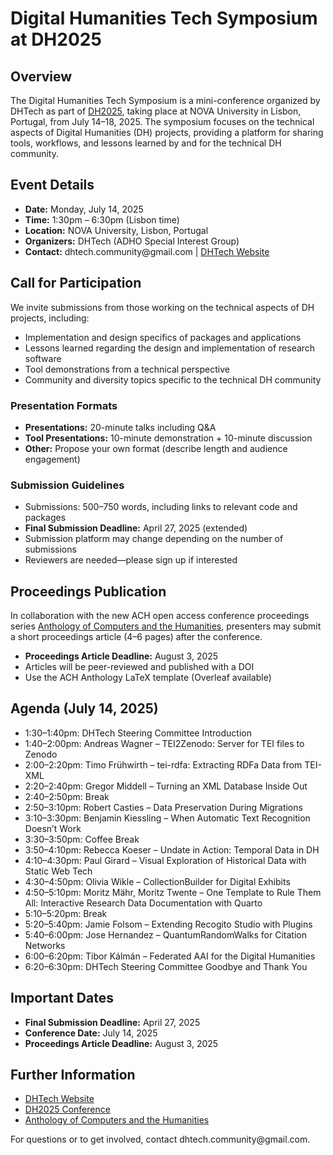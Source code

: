 # Digital Humanities Tech Symposium at DH2025

## Overview

The Digital Humanities Tech Symposium is a mini-conference organized by DHTech as part of [DH2025](https://dh2025.adho.org/), taking place at NOVA University in Lisbon, Portugal, from July 14–18, 2025. The symposium focuses on the technical aspects of Digital Humanities (DH) projects, providing a platform for sharing tools, workflows, and lessons learned by and for the technical DH community.

## Event Details

-   **Date:** Monday, July 14, 2025
-   **Time:** 1:30pm – 6:30pm (Lisbon time)
-   **Location:** NOVA University, Lisbon, Portugal
-   **Organizers:** DHTech (ADHO Special Interest Group)
-   **Contact:** dhtech.community\@gmail.com \| [DHTech Website](https://dh-tech.github.io/)

## Call for Participation

We invite submissions from those working on the technical aspects of DH projects, including:

-   Implementation and design specifics of packages and applications
-   Lessons learned regarding the design and implementation of research software
-   Tool demonstrations from a technical perspective
-   Community and diversity topics specific to the technical DH community

### Presentation Formats

-   **Presentations:** 20-minute talks including Q&A
-   **Tool Presentations:** 10-minute demonstration + 10-minute discussion
-   **Other:** Propose your own format (describe length and audience engagement)

### Submission Guidelines

-   Submissions: 500–750 words, including links to relevant code and packages
-   **Final Submission Deadline:** April 27, 2025 (extended)
-   Submission platform may change depending on the number of submissions
-   Reviewers are needed—please sign up if interested

## Proceedings Publication

In collaboration with the new ACH open access conference proceedings series [Anthology of Computers and the Humanities](https://anthology.ach.org/), presenters may submit a short proceedings article (4–6 pages) after the conference.

-   **Proceedings Article Deadline:** August 3, 2025
-   Articles will be peer-reviewed and published with a DOI
-   Use the ACH Anthology LaTeX template (Overleaf available)

## Agenda (July 14, 2025)

-   1:30–1:40pm: DHTech Steering Committee Introduction
-   1:40–2:00pm: Andreas Wagner – TEI2Zenodo: Server for TEI files to Zenodo
-   2:00–2:20pm: Timo Frühwirth – tei-rdfa: Extracting RDFa Data from TEI-XML
-   2:20–2:40pm: Gregor Middell – Turning an XML Database Inside Out
-   2:40–2:50pm: Break
-   2:50–3:10pm: Robert Casties – Data Preservation During Migrations
-   3:10–3:30pm: Benjamin Kiessling – When Automatic Text Recognition Doesn't Work
-   3:30–3:50pm: Coffee Break
-   3:50–4:10pm: Rebecca Koeser – Undate in Action: Temporal Data in DH
-   4:10–4:30pm: Paul Girard – Visual Exploration of Historical Data with Static Web Tech
-   4:30–4:50pm: Olivia Wikle – CollectionBuilder for Digital Exhibits
-   4:50–5:10pm: Moritz Mähr, Moritz Twente – One Template to Rule Them All: Interactive Research Data Documentation with Quarto
-   5:10–5:20pm: Break
-   5:20–5:40pm: Jamie Folsom – Extending Recogito Studio with Plugins
-   5:40–6:00pm: Jose Hernandez – QuantumRandomWalks for Citation Networks
-   6:00–6:20pm: Tibor Kálmán – Federated AAI for the Digital Humanities
-   6:20–6:30pm: DHTech Steering Committee Goodbye and Thank You

## Important Dates

-   **Final Submission Deadline:** April 27, 2025
-   **Conference Date:** July 14, 2025
-   **Proceedings Article Deadline:** August 3, 2025

## Further Information

-   [DHTech Website](https://dh-tech.github.io/)
-   [DH2025 Conference](https://dh2025.adho.org/)
-   [Anthology of Computers and the Humanities](https://anthology.ach.org/)

For questions or to get involved, contact dhtech.community\@gmail.com.